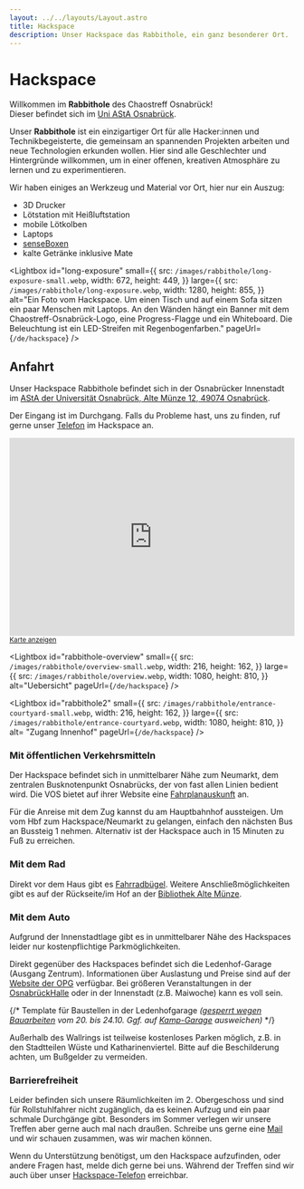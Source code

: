 ```yaml
---
layout: ../../layouts/Layout.astro
title: Hackspace
description: Unser Hackspace das Rabbithole, ein ganz besonderer Ort.
---
```



# Hackspace

Willkommen im **Rabbithole** des Chaostreff Osnabrück!<br/>
Dieser befindet sich im [Uni AStA Osnabrück](/de/hackspace#anfahrt).

Unser **Rabbithole** ist ein einzigartiger Ort für alle Hacker:innen und Technikbegeisterte, die gemeinsam an spannenden Projekten arbeiten und neue Technologien erkunden wollen. Hier sind alle Geschlechter und Hintergründe willkommen, um in einer offenen, kreativen Atmosphäre zu lernen und zu experimentieren.

Wir haben einiges an Werkzeug und Material vor Ort, hier nur ein Auszug:

- 3D Drucker
- Lötstation mit Heißluftstation
- mobile Lötkolben
- Laptops
- [senseBoxen](https://sensebox.de/)
- kalte Getränke inklusive Mate

<Lightbox
  id="long-exposure"
  small={{
    src: `/images/rabbithole/long-exposure-small.webp`,
    width: 672,
    height: 449,
  }}
  large={{
    src: `/images/rabbithole/long-exposure.webp`,
    width: 1280,
    height: 855,
  }}
  alt="Ein Foto vom Hackspace. Um einen Tisch und auf einem Sofa sitzen ein paar Menschen mit Laptops. An den Wänden hängt ein Banner mit dem Chaostreff-Osnabrück-Logo, eine Progress-Flagge und ein Whiteboard. Die Beleuchtung ist ein LED-Streifen mit Regenbogenfarben."
  pageUrl={`/de/hackspace`}
/>

## Anfahrt

Unser Hackspace Rabbithole befindet sich in der Osnabrücker Innenstadt im [AStA der Universität Osnabrück, Alte Münze 12, 49074 Osnabrück](https://www.openstreetmap.org/way/696172783).

Der Eingang ist im Durchgang. Falls du Probleme hast, uns zu finden, ruf gerne unser [Telefon](/de/contact) im Hackspace an.

<iframe
  loading="lazy"
  src="https://www.openstreetmap.org/export/embed.html?bbox=8.043885827064516%2C52.27170106338023%2C8.047828674316408%2C52.273778889502324&amp;layer=mapnik&amp;marker=52.27273998861608%2C8.04585725069046"
  style="width: 100%; height: 350px; border: none"
  title="Openstreetmap mit einem Marker am Standort des Hackspace Rabbithole"
></iframe>
<br />
<small>
  <a
    rel="noreferrer"
    target="_blank"
    href="https://www.openstreetmap.org/?mlat=52.272740&amp;mlon=8.045857#map=19/52.272740/8.045857"
  >
    Karte anzeigen
  </a>
</small>

<div className="flex gap-3">
<Lightbox
  id="rabbithole"
  small={{
    src: `/images/rabbithole/entrance-ledenhof-small.webp`,
    width: 216,
    height: 162,
  }}
  large={{
    src: `/images/rabbithole/entrance-ledenhof.webp`,
    width: 1080,
    height: 810,
  }}
  alt="Zugang Ledenhof"
  pageUrl={`/de/hackspace`}
/>

<Lightbox
  id="rabbithole-overview"
  small={{
    src: `/images/rabbithole/overview-small.webp`,
    width: 216,
    height: 162,
  }}
  large={{
    src: `/images/rabbithole/overview.webp`,
    width: 1080,
    height: 810,
  }}
  alt="Uebersicht"
  pageUrl={`/de/hackspace`}
/>

<Lightbox
  id="rabbithole2"
  small={{
    src: `/images/rabbithole/entrance-courtyard-small.webp`,
   width: 216,
    height: 162,
  }}
  large={{
    src: `/images/rabbithole/entrance-courtyard.webp`,
    width: 1080,
    height: 810,
  }}
  alt= "Zugang Innenhof"
  pageUrl={`/de/hackspace`}
/>
</div>

### Mit öffentlichen Verkehrsmitteln

Der Hackspace befindet sich in unmittelbarer Nähe zum Neumarkt, dem zentralen Busknotenpunkt Osnabrücks, der von fast allen Linien bedient wird.
Die VOS bietet auf ihrer Website eine [Fahrplanauskunft](https://www.vos.info/fahrplaner/#depart!Z%7COsnabr%C3%BCck%20Neumarkt) an.

Für die Anreise mit dem Zug kannst du am Hauptbahnhof aussteigen. Um vom Hbf zum Hackspace/Neumarkt zu gelangen, einfach den nächsten Bus an Bussteig 1 nehmen. Alternativ ist der Hackspace auch in 15 Minuten zu Fuß zu erreichen.

### Mit dem Rad

Direkt vor dem Haus gibt es [Fahrradbügel](https://www.openstreetmap.org/node/473015925). Weitere Anschließmöglichkeiten gibt es auf der Rückseite/im Hof an der [Bibliothek Alte Münze](https://www.openstreetmap.org/node/1747348346).

### Mit dem Auto

Aufgrund der Innenstadtlage gibt es in unmittelbarer Nähe des Hackspaces leider nur kostenpflichtige Parkmöglichkeiten.

Direkt gegenüber des Hackspaces befindet sich die Ledenhof-Garage (Ausgang Zentrum).
Informationen über Auslastung und Preise sind auf der [Website der OPG](https://www.parken-osnabrueck.de/parken/parkplatzsuche/detail/parkhaus-ledenhof-garage.html) verfügbar.
Bei größeren Veranstaltungen in der [OsnabrückHalle](https://www.osnabrueckhalle.de/besuchen/programm/) oder in der Innenstadt (z.B. Maiwoche) kann es voll sein.

{/* Template für Baustellen in der Ledenhofgarage
_([gesperrt wegen Bauarbeiten](https://example.com) vom 20. bis 24.10.
Ggf. auf [Kamp-Garage](https://goldbeck-parking.de/parkplatzsuche#/p/1410/Kamp-Garage) ausweichen)_
*/}

Außerhalb des Wallrings ist teilweise kostenloses Parken möglich, z.B. in den Stadtteilen Wüste und Katharinenviertel. Bitte auf die Beschilderung achten, um Bußgelder zu vermeiden.

### Barrierefreiheit

Leider befinden sich unsere Räumlichkeiten im 2. Obergeschoss und sind für Rollstuhlfahrer nicht zugänglich, da es keinen Aufzug und ein paar schmale Durchgänge gibt. Besonders im Sommer verlegen wir unsere Treffen aber gerne auch mal nach draußen. Schreibe uns gerne eine [Mail](/de/contact) und wir schauen zusammen, was wir machen können.

Wenn du Unterstützung benötigst, um den Hackspace aufzufinden, oder andere Fragen hast, melde dich gerne bei uns. Während der Treffen sind wir auch über unser [Hackspace-Telefon](/de/contact) erreichbar.
